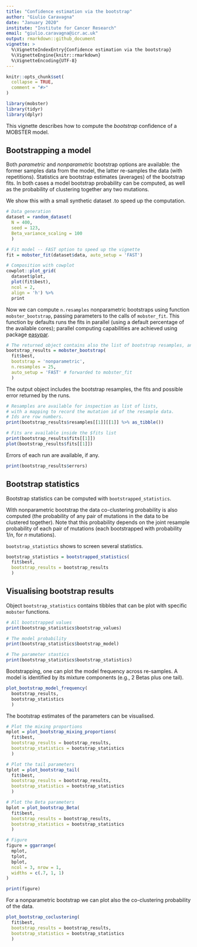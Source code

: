 ```yaml
---
title: "Confidence estimation via the bootstrap"
author: "Giulio Caravagna"
date: "January 2020"
institute: "Institute for Cancer Research"
email: "giulio.caravagna@icr.ac.uk"
output: rmarkdown::github_document
vignette: >
  %\VignetteIndexEntry{Confidence estimation via the bootstrap}
  %\VignetteEngine{knitr::rmarkdown}
  %\VignetteEncoding{UTF-8}
---
```


```r
knitr::opts_chunk$set(
  collapse = TRUE,
  comment = "#>"
)
```

```r
library(mobster)
library(tidyr)
library(dplyr)
```

This vignette describes how to compute the *bootstrap* confidence of a MOBSTER model.


## Bootstrapping a model

Both *parametric* and *nonparametric* bootstrap options are available: the former samples data from the model, the latter re-samples the data (with repetitions). Statistics are bootstrap estimates (averages) of the bootstrap fits. In both cases a model bootstrap probability can be computed, as well as the probability of clustering together any two mutations.

We show this with a small synthetic dataset .to speed up the computation.
```r
# Data generation
dataset = random_dataset(
  N = 400, 
  seed = 123, 
  Beta_variance_scaling = 100
  )

# Fit model -- FAST option to speed up the vignette
fit = mobster_fit(dataset$data, auto_setup = 'FAST')

# Composition with cowplot
cowplot::plot_grid(
  dataset$plot, 
  plot(fit$best), 
  ncol = 2, 
  align = 'h') %>%
  print
```

Now we can compute `n.resamples` nonparametric bootstraps using function `mobster_bootstrap`, passing parameters to the calls of `mobster_fit`. This function by defaults runs the fits in parallel (using a default percentage of the available cores); parallel computing capabilities are achieved using package [easypar](https://github.com/caravagn/easypar).

```r
# The returned object contains also the list of bootstrap resamples, and the fits.
bootstrap_results = mobster_bootstrap(
  fit$best,
  bootstrap = 'nonparametric',
  n.resamples = 25,
  auto_setup = 'FAST' # forwarded to mobster_fit
  )
```
The output object includes the bootstrap resamples, the fits and possible error returned by the runs.

```r
# Resamples are available for inspection as list of lists, 
# with a mapping to record the mutation id of the resample data.
# Ids are row numbers.
print(bootstrap_results$resamples[[1]][[1]] %>% as_tibble())

# Fits are available inside the $fits list
print(bootstrap_results$fits[[1]])
plot(bootstrap_results$fits[[1]])
```

Errors of each run are available, if any.
```r
print(bootstrap_results$errors)
```

## Bootstrap statistics

Bootstrap statistics can be computed with `bootstrapped_statistics`. 

With nonparametric bootstrap  the data co-clustering probability is also computed (the probability of any pair of mutations in the data to be clustered together). Note that this probability depends on the joint resample probability of each pair of mutations (each bootstrapped with probability $1/n$, for $n$ mutations).

`bootstrap_statistics` shows to screen several statistics.

```r
bootstrap_statistics = bootstrapped_statistics(
  fit$best, 
  bootstrap_results = bootstrap_results
  )
```

## Visualising bootstrap results

Object `bootstrap_statistics` contains tibbles that can be plot with specific `mobster` functions.
```r
# All bootstrapped values
print(bootstrap_statistics$bootstrap_values)

# The model probability
print(bootstrap_statistics$bootstrap_model)

# The parameter stastics
print(bootstrap_statistics$bootstrap_statistics)
```

Bootstrapping, one can plot the model frequency across re-samples. A model is identified by its mixture components (e.g., 2 Betas plus one tail).
```r
plot_bootstrap_model_frequency(
  bootstrap_results, 
  bootstrap_statistics
  )
```

The bootstrap estimates of the parameters can be visualised.
```r
# Plot the mixing proportions
mplot = plot_bootstrap_mixing_proportions(
  fit$best, 
  bootstrap_results = bootstrap_results, 
  bootstrap_statistics = bootstrap_statistics
  )

# Plot the tail parameters
tplot = plot_bootstrap_tail(
  fit$best, 
  bootstrap_results = bootstrap_results, 
  bootstrap_statistics = bootstrap_statistics
  )

# Plot the Beta parameters
bplot = plot_bootstrap_Beta(
  fit$best, 
  bootstrap_results = bootstrap_results, 
  bootstrap_statistics = bootstrap_statistics
  )

# Figure
figure = ggarrange(
  mplot,
  tplot,
  bplot,
  ncol = 3, nrow = 1,
  widths = c(.7, 1, 1)
)

print(figure)
```

For a nonparametric bootstrap we can plot also the co-clustering probability of the data.
```r

plot_bootstrap_coclustering(
  fit$best, 
  bootstrap_results = bootstrap_results, 
  bootstrap_statistics = bootstrap_statistics
  )
```